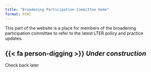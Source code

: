 ```yaml
---
title: "Broadening Participation Committee Home"
format: html
---
```


This part of the website is a place for members of the broadening participation committee to refer to the latest LTER policy and practice updates.

## {{< fa person-digging >}}  *Under construction*

Check back later
